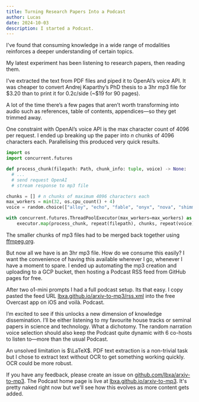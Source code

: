 ```yaml
---
title: Turning Research Papers Into a Podcast
author: Lucas
date: 2024-10-03
description: I started a Podcast.
---
```


I've found that consuming knowledge in a wide range of modalities reinforces a deeper understanding of certain topics.

My latest experiment has been listening to research papers, then reading them.

I’ve extracted the text from PDF files and piped it to OpenAI’s voice API. It was cheaper to convert Andrej Kaparthy’s PhD thesis to a 3hr mp3 file for \$3.20 than to print it for 0.2c/side (~$19 for 90 pages).

A lot of the time there’s a few pages that aren’t worth transforming into audio such as references,  table of contents, appendices—so they get trimmed away.

One constraint with OpenAI’s voice API is the max character count of 4096 per request. I ended up breaking up the paper into $n$ chunks of 4096 characters each. Parallelising this produced very quick results.

```python
import os
import concurrent.futures

def process_chunk(filepath: Path, chunk_info: tuple, voice) -> None:
  # ...
  # send request OpenAI
  # stream response to mp3 file

chunks = [] # n chunks of maximum 4096 characters each
max_workers = min(32, os.cpu_count() + 4)
voice = random.choice(["alloy", "echo", "fable", "onyx", "nova", "shimmer"])

with concurrent.futures.ThreadPoolExecutor(max_workers=max_workers) as executor:
	executor.map(process_chunk, repeat(filepath), chunks, repeat(voice))
```

The smaller chunks of mp3 files had to be merged back together using [ffmpeg.org](https://www.ffmpeg.org/). 

But now all we have is an 3hr mp3 file. How do we consume this easily? I want the convenience of having this available wherever I go, whenever I have a moment to spare. I ended up automating the mp3 creation and uploading to a GCP bucket, then hosting a Podcast RSS feed from GitHub pages for free.

After two o1-mini prompts I had a full podcast setup. Its that easy. I copy pasted the feed URL [lbxa.github.io/arxiv-to-mp3/rss.xml](https://lbxa.github.io/arxiv-to-mp3/rss.xml) into the free Overcast app on iOS and voilà. Podcast. 

I’m excited to see if this unlocks a new dimension of knowledge dissemination. I’ll be either listening to my favourite house tracks or seminal papers in science and technology. What a dichotomy. The random narration voice selection should also keep the Podcast quite dynamic with 6 co-hosts to listen to—more than the usual Podcast.

An unsolved limitation is $\LaTeX$. PDF text extraction is a non-trivial task but I chose to extract text without OCR to get something working quickly. OCR could be more robust.

If you have any feedback, please create an issue on [github.com/lbxa/arxiv-to-mp3](https://github.com/lbxa/arxiv-to-mp3). The Podcast home page is live at [lbxa.github.io/arxiv-to-mp3](https://lbxa.github.io/arxiv-to-mp3). It's pretty naked right now but we'll see how this evolves as more content gets added.